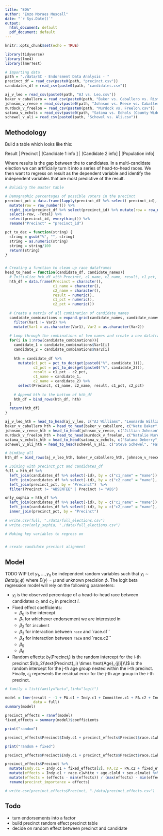 ```yaml
---
title: "EDA"
author: "Enzo Moraes Mescall"
date: "`r Sys.Date()`"
output:
  html_document: default
  pdf_document: default
---
```


```r
knitr::opts_chunk$set(echo = TRUE)
```

```r
library(tidyverse)
library(lme4)
library(lmerTest)
```

```r
# Importing data
path = "./data/SC - Endorsment Data Analysis - "
precinct_df = read_csv(paste0(path, "precinct.csv"))
candidates_df = read_csv(paste0(path, "candidates.csv"))

aj_v_leo = read_csv(paste0(path, "AJ vs. Leo.csv"))
baker_v_caballero = read_csv(paste0(path, "Baker vs. Caballero vs. Rist vs. et. al.csv"))
johnson_v_reece = read_csv(paste0(path, "Johnson vs. Reece vs. Caballero vs. et. al.csv"))
murdock_v_freelon = read_csv(paste0(path, "Murdock vs. Freelon.csv"))
satana_v_echols = read_csv(paste0(path, "Satana vs. Echols (County Wide).csv"))
schewel_v_ali = read_csv(paste0(path, "Schewel vs. Ali.csv"))
```

## Methodology

Build a table which looks like this:

Result | Precinct | [Candidate 1 info ] | [Candidate 2 info] | [Population info]

Where results is the gap between the to candidates. In a multi-candidate election we can artificially turn it into a series of head-to-head races. We then want to regress on result as the dependent variable and identify the independent variables that are most predictive of the result.

```r
# Buliding the master table

# Demographic percentages of possible voters in the precinct
precinct_pct = data.frame(lapply(precinct_df %>% select(-precinct_id), function(x) x/precinct_df$Total)) %>%
  mutate(row = row_number()) %>%
  right_join(precinct_df %>% select(precinct_id) %>% mutate(row = row_number()), by = "row") %>%
  select(-row, -Total) %>%
  select(precinct_id, everything()) %>%
  rename("Precinct" = "precinct_id") 
```

```r
pct_to_dec = function(string) {
  string = gsub("%", "", string)
  string = as.numeric(string)
  string = string/100
  return(string)
}


# Creating a function to clean up race dataframes
head_to_head = function(candidate_df, candidate_names){
  # Initialize hth_df with Precinct, c1_name, c2_name, result, c1_pct, c2_pct
  hth_df = data.frame(Precinct = character(),
                      c1_name = character(),
                      c2_name = character(),
                      result = numeric(),
                      c1_pct = numeric(),
                      c2_pct = numeric())
  
  # Create a matrix of all combination of candidate_names
  candidate_combinations = expand.grid(candidate_names, candidate_names) %>%
    filter(Var1 != Var2) %>%
    mutate(Var1 = as.character(Var1), Var2 = as.character(Var2))
  
  # Loop through the combinations of two names and create a new dataframe
  for(i in 1:nrow(candidate_combinations)){
    candidate_1 = candidate_combinations$Var1[i]
    candidate_2 = candidate_combinations$Var2[i]
    
    hth = candidate_df %>%
      mutate(c1_pct = pct_to_dec(get(paste0("%", candidate_1))),
             c2_pct = pct_to_dec(get(paste0("%", candidate_2))),
             result = c1_pct - c2_pct,
             c1_name = candidate_1,
             c2_name = candidate_2) %>%
      select(Precinct, c1_name, c2_name, result, c1_pct, c2_pct)
    
    # Append hth to the bottom of hth_df
    hth_df = bind_rows(hth_df, hth)
  }
  return(hth_df)
}
```

```r
aj_v_leo_hth = head_to_head(aj_v_leo, c("AJ Williams", "Leonardo Williams"))
baker_v_caballero_hth = head_to_head(baker_v_caballero, c("Nate Baker", "Javiera Caballero1", "Carl Rist", "Khalilah Karim", "Monique Holsey-Hyman", "Shelia Ann Huggins"))
johnson_v_reece_hth = head_to_head(johnson_v_reece, c("Jillian Johnson", "Charlie Reece", "Javiera Caballero0", "Daniel Meier", "Jacqueline Wagstaff"))
murdock_v_freelon_hth = head_to_head(murdock_v_freelon, c("Natalie Murdock", "Pierce Freelon", "Gray Ellis"))
satana_v_echols_hth = head_to_head(satana_v_echols, c("Satana Deberry", "Roger Echols", "Daniel Meier"))
schewel_v_ali_hth = head_to_head(schewel_v_ali, c("Steve Schewel", "Farad Ali"))
```

```r
# binding all
hth_df = bind_rows(aj_v_leo_hth, baker_v_caballero_hth, johnson_v_reece_hth, murdock_v_freelon_hth, satana_v_echols_hth, schewel_v_ali_hth)
```

```r
# Joining with precinct_pct and candidates_df
full = hth_df %>%
  left_join(candidates_df %>% select(-id), by = c("c1_name" = "name")) %>%
  left_join(candidates_df %>% select(-id), by = c("c2_name" = "name"), suffix = c(".c1", ".c2")) %>%
  left_join(precinct_pct, by = "Precinct")  %>%
  filter(Precinct != "ABSENTEE" | Precinct != "ABS")

only_sophia = hth_df %>%
  left_join(candidates_df %>% select(-id), by = c("c1_name" = "name")) %>%
  left_join(candidates_df %>% select(-id), by = c("c2_name" = "name"), suffix = c(".c1", ".c2")) %>%
  inner_join(precinct_pct, by = "Precinct") 
  
# write.csv(full, "./data/full_elections.csv")
# write.csv(only_sophia, "./data/full_elections.csv")
```


```r
# Making key variables to regress on 


# create candidate precinct alignment

```

## Model


TODO WIP
Let $y_1,\dots,y_n$ be independent random variables such that $y_i \sim Beta(\mu, \phi)$ where $E(y) = \mu$ and unknown precision $\phi$. The logit beta regression model will rely on the following parameters:

* $y_i$ is the observed percentage of a head-to-head race between candidates $c_1$ and $c_2$ in precinct $i$.
* Fixed effect coefficients:
  + $\beta_0$ is the intercept
  + $\beta_1$ for whichever endorsement we are interested in
  + $\beta_2$ for `incubent`
  + $\beta_3$ for interaction between `race` and `race.c1``
  + $\beta_4$ for interaction between `race` and `race.c2``
  + $\beta_5$ 
  + $\beta_6$ 
* Random effects:
  $b_1(\text{Precinct}_i)$ is the random intercept for the i-th precinct
   $\(b_2(\text{Precinct}_i) \times \text{Age}_{j[i]}\)$ is the random intercept for the j-th age group nested within the i-th precinct.
Finally, $\epsilon_{ij}$ represents the residual error for the j-th age group in the i-th precinct.


```r
# family = list(family="beta",link="logit")

model = lmer(result ~ -1 + PA.c1 + Indy.c1 + Committee.c1 + PA.c2 + Indy.c2 + Committee.c2 + (-1 + Indy.c1 + PA.c2 + Committee.c2 + race.c1 + age.c1 + sex.c1|Precinct),
             data = full)
summary(model)
```
```r
precinct_effects = ranef(model)
fixed_effects = summary(model)$coefficients

print("random")

precinct_effects$Precinct$Indy.c1 + precinct_effects$Precinct$race.c1white + precinct_effects$Precinct$age.c1old + precinct_effects$Precinct$sex.c1male

print("random + fixed")

precinct_effects$Precinct$Indy.c1 + precinct_effects$Precinct$race.c1white + precinct_effects$Precinct$age.c1old + precinct_effects$Precinct$sex.c1male + fixed_effects[2] + fixed_effects[4] + fixed_effects[6]

precinct_effects$Precinct %>%
  mutate(Indy.c1 = Indy.c1 + fixed_effects[2], PA.c2 = PA.c2 + fixed_effects[4], Committee.c2 = Committee.c2 +fixed_effects[6]) %>%
  mutate(effects = Indy.c1 + race.c1white + age.c1old + sex.c1male) %>% select(effects) %>%
  mutate(effects = (effects - min(effects)) / (max(effects) - min(effects))) %>%
  rename(precinct_importance = effects)

# write.csv(precinct_effects$Precinct, "./data/precinct_effects.csv")
```


## Todo
- turn endorsements into a factor
- build precinct random effect precinct table
- decide on random effect between precinct and candidate
